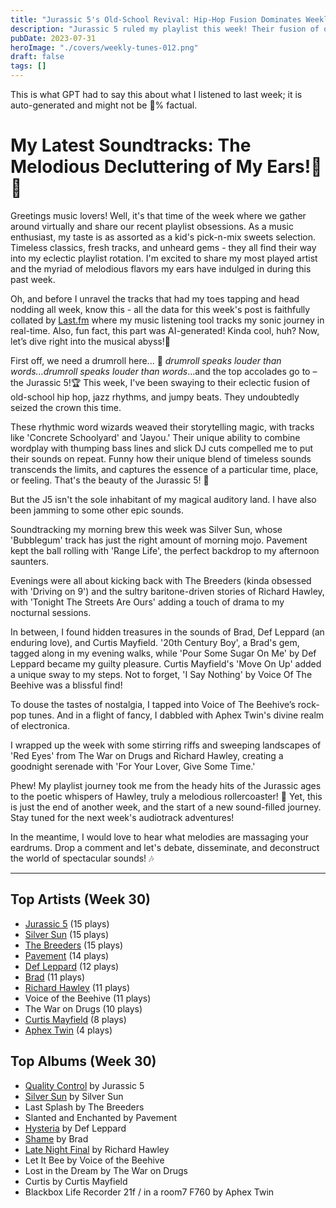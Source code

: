```yaml
---
title: "Jurassic 5's Old-School Revival: Hip-Hop Fusion Dominates Weekly Playlist"
description: "Jurassic 5 ruled my playlist this week! Their fusion of old-school hip hop & melodies reign supreme, immerse yourself in their timeless tracks."
pubDate: 2023-07-31
heroImage: "./covers/weekly-tunes-012.png"
draft: false
tags: []
---
```


<NoteCallout title="Note">
This is what GPT had to say this about what I listened to last week; it is auto-generated and might not be 💯% factual.
</NoteCallout>

# My Latest Soundtracks: The Melodious Decluttering of My Ears!🎵🥁

Greetings music lovers! Well, it's that time of the week where we gather around virtually and share our recent playlist obsessions. As a music enthusiast, my taste is as assorted as a kid's pick-n-mix sweets selection. Timeless classics, fresh tracks, and unheard gems - they all find their way into my eclectic playlist rotation. I'm excited to share my most played artist and the myriad of melodious flavors my ears have indulged in during this past week.

Oh, and before I unravel the tracks that had my toes tapping and head nodding all week, know this - all the data for this week's post is faithfully collated by [Last.fm](https://www.last.fm/user/RussMckendrick) where my music listening tool tracks my sonic journey in real-time. Also, fun fact, this part was AI-generated! Kinda cool, huh? Now, let’s dive right into the musical abyss!🌊

First off, we need a drumroll here... 🥁 *drumroll speaks louder than words...drumroll speaks louder than words*...and the top accolades go to – the Jurassic 5!🏆 This week, I've been swaying to their eclectic fusion of old-school hip hop, jazz rhythms, and jumpy beats. They undoubtedly seized the crown this time. 

These rhythmic word wizards weaved their storytelling magic, with tracks like 'Concrete Schoolyard' and 'Jayou.' Their unique ability to combine wordplay with thumping bass lines and slick DJ cuts compelled me to put their sounds on repeat. Funny how their unique blend of timeless sounds transcends the limits, and captures the essence of a particular time, place, or feeling. That's the beauty of the Jurassic 5! 👑

But the J5 isn't the sole inhabitant of my magical auditory land. I have also been jamming to some other epic sounds.

Soundtracking my morning brew this week was Silver Sun, whose 'Bubblegum' track has just the right amount of morning mojo. Pavement kept the ball rolling with 'Range Life', the perfect backdrop to my afternoon saunters. 

Evenings were all about kicking back with The Breeders (kinda obsessed with 'Driving on 9') and the sultry baritone-driven stories of Richard Hawley, with 'Tonight The Streets Are Ours' adding a touch of drama to my nocturnal sessions. 

In between, I found hidden treasures in the sounds of Brad, Def Leppard (an enduring love), and Curtis Mayfield. '20th Century Boy', a Brad's gem, tagged along in my evening walks, while 'Pour Some Sugar On Me' by Def Leppard became my guilty pleasure. Curtis Mayfield's 'Move On Up' added a unique sway to my steps. Not to forget, 'I Say Nothing' by Voice Of The Beehive was a blissful find!

To douse the tastes of nostalgia, I tapped into Voice of The Beehive’s rock-pop tunes. And in a flight of fancy, I dabbled with Aphex Twin's divine realm of electronica. 

I wrapped up the week with some stirring riffs and sweeping landscapes of 'Red Eyes' from The War on Drugs and Richard Hawley, creating a goodnight serenade with 'For Your Lover, Give Some Time.'

Phew! My playlist journey took me from the heady hits of the Jurassic ages to the poetic whispers of Hawley, truly a melodious rollercoaster! 🎢 Yet, this is just the end of another week, and the start of a new sound-filled journey. Stay tuned for the next week's audiotrack adventures!

In the meantime, I would love to hear what melodies are massaging your eardrums. Drop a comment and let's debate, disseminate, and deconstruct the world of spectacular sounds! 🎶


---

## Top Artists (Week 30)

- [Jurassic 5](https://www.russ.fm/artist/jurassic-5/) (15 plays)
- [Silver Sun](https://www.russ.fm/artist/silver-sun/) (15 plays)
- [The Breeders](https://www.russ.fm/artist/the-breeders/) (15 plays)
- [Pavement](https://www.russ.fm/artist/pavement/) (14 plays)
- [Def Leppard](https://www.russ.fm/artist/def-leppard/) (12 plays)
- [Brad](https://www.russ.fm/artist/brad/) (11 plays)
- [Richard Hawley](https://www.russ.fm/artist/richard-hawley/) (11 plays)
- Voice of the Beehive (11 plays)
- The War on Drugs (10 plays)
- [Curtis Mayfield](https://www.russ.fm/artist/curtis-mayfield/) (8 plays)
- [Aphex Twin](https://www.russ.fm/artist/aphex-twin/) (4 plays)

## Top Albums (Week 30)

- [Quality Control](https://www.russ.fm/albums/quality-control-7119855/) by Jurassic 5
- [Silver Sun](https://www.russ.fm/albums/silver-sun-24926828/) by Silver Sun
- Last Splash by The Breeders
- Slanted and Enchanted by Pavement
- [Hysteria](https://www.russ.fm/albums/hysteria-10660430/) by Def Leppard
- [Shame](https://www.russ.fm/albums/shame-27739077/) by Brad
- [Late Night Final](https://www.russ.fm/albums/late-night-final-6196121/) by Richard Hawley
- Let It Bee by Voice of the Beehive
- Lost in the Dream by The War on Drugs
- Curtis by Curtis Mayfield
- Blackbox Life Recorder 21f / in a room7 F760 by Aphex Twin